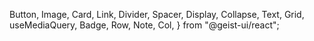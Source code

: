   Button,
  Image,
  Card,
  Link,
  Divider,
  Spacer,
  Display,
  Collapse,
  Text,
  Grid,
  useMediaQuery,
  Badge,
  Row,
  Note,
  Col,
} from "@geist-ui/react";



<div style={{background: 'black', width: "100%", position: 'fixed', zIndex: '4000', display: 'none'}} className="navbar">
<script src="/scroll.js" />
<div style={{ maxWidth: "800px", width: "100%", margin: "auto" }}>
  <Row gap={0.8} style={{ padding: "0px" }}>
    <Col span={6} style={{ paddingLeft: "0px" }}>
      <a href="/">
        <Badge
          size="large"
          style={{
            marginTop: "20px",
            marginBottom: "20px",
            padding: "5px 10px",
            fontWeight: "800"
          }}
        >
          {"MUN @ GEMS"}
        </Badge>
      </a>
    </Col>
    <Col span={18}>
      <p style={{ textAlign: "right", paddingTop: "3px" }}>
        <Link href="#exec" color style={{ padding: "0px 6px" }}>
          Executive Team
        </Link>
        |<Link href="#schedule" color style={{ padding: "0px 6px" }}>
          Schedule
        </Link>|
        <Link href="#committees" color style={{ padding: "0px 6px" }}>
          Committees
        </Link>
        |<Link href="#rules" color style={{ padding: "0px 6px" }}>
          Rules of Procedure
        </Link>|
        <Link href="#info" color style={{ paddingLeft: "6px" }}>
          General Info
        </Link>
      </p>
    </Col>
  </Row>
</div>
</div>
<div style={{ background: '#26A0DB', zIndex: '9000', textAlign: 'center', minHeight: '100vh'}}>
  <img src="https://i.ibb.co/G0rgr0d/2.png" width="350" style={{ paddingTop: '90px'}}/>
  <h1 style={{ color: 'white'}}>MUN @ GEMS</h1>
  <h3 style={{ color: 'white'}}>Delegate Handbook</h3>
  <h1 style={{ color: 'white'}}>↯</h1>
</div>
<main style={{ maxWidth: '800px', margin: 'auto', marginTop: '50px'}}>

Greetings delegate, 

It is our pleasure to welcome you to the first Model United Nations Conference at GEMS World Academy Singapore. 

MUN@GEMS was formed in 2020 and we foster to create a constructive platform for open dialogue on complex global issues involving international peace and security, political, economical, and social issues. MUN@GEMS emphasizes on the process of coming up with a resolution for a global issue rather than the result of it.

At MUN@GEMS, delegates will gain insight into the world of international relations by assuming the roles of UN representatives and members of other international bodies. MUN@GEMS is a great platform for delegates to collaborate and come up with solutions that solve the main problems introduced during committee sessions. We also ensure that delegates have equal opportunities to debate and speak in order to boost confidence and self-esteem.

'With great power comes great responsibility' and therefore there are certain limitations to negotiations when powerful nations and representatives are involved. Therefore, we hope that delegates are able to balance out national and international interests.

Your individual participation would be extremely valuable. Please check out our [website](https://mun-gems.vercel.app/) and pass on this letter to those who you feel would be interested. Registration for this conference is open from 28/12/20 to 31/1/21.

It is highly recommended for students with no prior experience in MUN to take part in this conference to get to know more about how UN works. 

We will be providing a delegate handbook with all the necessary information regarding the schedule,  rules of procedure, dress code and the logistics of the conference. 

Thanks again for your support and we look forward to your participation. 

Sincerely,

Executive team of MUN@GEMS


<Spacer y={1} />

<Divider align="start" style={{ margin: "40px 0px" }}>
  <h2  id={"exec"}>
    Executive Team
  </h2>
</Divider>

<Grid.Container gap={2} justify="center" style={{ paddingBottom: "30px" }}>
  <TeamMember
    name="Sai Kishan Subramanian"
    image="https://i.ibb.co/QjbMJ8p/Student-Council-Member-5.jpg"
    role="Secretary General"
  />
  <TeamMember
    name="Sam Poder"
    image="https://i.ibb.co/VVWbCfN/Student-Council-Member-7.jpg"
    role="Head of Logistics & Technology "
  />
  <TeamMember
    name="Arsh Shrivastava"
    image="https://i.ibb.co/SyBt1GJ/Student-Council-Member-14.jpg"
    role="Head of Marketing"
  />
  <TeamMember
    name="Edwin Cheah"
    image="https://i.ibb.co/dQMLDBx/Student-Council-Member-6.jpg"
    role="Deputy Head of Marketing"
  />
  <TeamMember
    name="Nadia Swatton"
    image="https://i.ibb.co/gSLGQwv/Student-Council-Member-11.jpg"
    role="Marketing Officer"
  />
  <TeamMember
    name="Devika Shenoy"
    image="https://i.ibb.co/1s8FwLs/Student-Council-Member-10.jpg"
    role="Marketing Officer"
  />
  <TeamMember
    name="Advait Atreya"
    image="https://cloud-mvd9b25wo.vercel.app/0screenshot_2020-12-23_at_1.26.44_am.png"
    role="Logistics Officer"
  />
  <TeamMember
    name="Tanisha Chandrasekaran"
    image="https://i.ibb.co/C16n1DN/Student-Council-Member-8.jpg"
    role="Logistics Officer"
  />
</Grid.Container>

<Divider align="start" style={{ margin: "40px 0px" }}>
  <h2 id={"schedule"}>
    Schedule
  </h2>
</Divider>
<Spacer y={2} />
<Schedule style={{ margin: "90px 0px" }} />
<Spacer y={1} />
<Note label="Quiz Bowl">This lunchtime quiz bowl is a fun way to test the general knowledge of delegates. Students need to form groups in order to participate in this. The questions would include knowledge on general knowledge and more about the topics that were discussed in the different committees. The prize for the winner of this quiz bowl are food panda vouchers. 
The registration form is here: </Note>
<Spacer y={2} />




<Divider align="start" style={{ margin: "40px 0px" }}>
  <h2 id={"committees"}>
    Committees
  </h2>
</Divider>
<Spacer y={2} />
<Note>Coming soon.</Note>
<Spacer y={2} />

<Divider align="start" style={{ margin: "40px 0px" }}>
  <h2 id={"rules"}>
    Rules of Procedure
  </h2>
</Divider>
<p>The following rules outline how exactly the conference will run.
It's important to read the rules throughly so you and other delegates can have
the best expirence during the conference.
</p>

### Delegate roll call
This is the process by which the chairs call out the countries in order to 
find out and see who is attending and how many countries are present during 
committee sessions. This way, the chairs are able to calculate the number of 
delegates required within substantial and procedural voting. When you hear your 
name, you can simply reply with present/present and voting. If you say “Present 
and voting” you can’t abstain from voting. <br />

### Opening speeches

1. Character’s should prepare an opening speech for 1 minute
2. Character’s must speak in third person during formal debate (first person pronouns are not accepted)

This 1 minute speech should be accustomed towards the wishes of the 
delegates. The opening speech must include the character’s perspective 
on each topic and what they wish to accomplish during the committee session. 

### General speaker’s list

The committees should have the general speaker’s list open on the 
topic area that will be discussed during the session. The dias 
will open the general speaker's list or entertain any motions 
that would like to open the speaker’s list. A member can enter 
itself onto the general speaker’s list by sending a letter to 
the dias or using the raise hand feature on Zoom. 


### Lobby and merge process

The opening speech is extremely important because it gives other character’s a perspective on what certain character’s want to achieve during committee sessions. 

This is followed by lobbying where character’s would present their solutions which they brought up during the conference. With the use of drives and folders, character’s would then compile several solutions and  come up with a detailed resolution also known as a Merged Resolution. This resolution is then sent out to the chair and the approval panel. 

Once lobbying and Merging are sorted out, the chair would sort out the resolutions in order and call the main submitter of the first resolution to read out their operative clauses. 

### Amendments

An amendment is a change in a certain clause in the resolution submitted by a Bloc. It is a written statement that either adds, deletes or changes a certain operative clause in a draft resolution. This process is used to strengthen the agreement on a resolution by allowing delegates to change the operative clauses. 

#### Voting procedures

When the discussion on the resolution has finished, voting would be conducted by chairs on the resolution as a whole. Characters can either vote for, against or abstain from voting.

#### Points and motions

Characters are allowed to use points and motions when communicating with their chair. It is important to know when and how to use these. 

##### Points

1. *Point of Information:* This is used by a character to get more information about something that isn’t clearly understood during committee sessions. 
2. *Point of Personal Privilege:* This is used when a character has a personal problem and faces discomfort which affects their ability to participate during committee sessions.(i.e temperature of the room, distractions of the room, audibility)
3. *Point of Order:* This is used when a character has a problem with the rules of procedure 

##### Motions

Motions are used by characters to request the committee regarding a particular wish a delegate would like to accomplish. Below are a following list of possible motions;

1. *Motion to go into a moderated/unmoderated caucus:* This motion is used when a character would like to give additional speeches about any topic or resolution and make amendments. In a moderated caucus, characters need to sit in their respective seats and communicate with other delegates through note form. In an unmoderated Caucus, characters are allowed to freely move around the room and communicate with other delegates. 
2. *Motion to reconsider a resolut:* This motion is presented only when all resolutions have been reviewed and there is more time for time on debate regarding previous resolutions
3. *Motion to adjourn debate:* This motion is presented when characters wish to stop debating on a specific resolution
4. *Motion to extend debate:* This is presented when characters are called one by one to state their individual vote. 
5. *Motion to move into time for/against:* This motion is presented when characters would like to talk for and against the resolutions presented during committee sessions. 

#### Voting procedures

These are resolutions that haven’t been voted upon yet. Characters write draft resolutions with each other. 

There are 3 main parts to a draft resolution: the heading, the preamble and operative clauses. The heading shows the committee and topic. It also lists the signatories and the main submitter(s). The preamble and operative clauses then explain further onto the main ideas that need to be done in order to solve the situation. There is no particular format that needs to be followed because it is just a combination of raw ideas that can later be combined into 1 resolution when characters collaborate and find out more about the measures that other countries want to take. 

#### Resolution

The resolution consists of 2 parts: the **preambulatory** and **operative** clauses. 

The preambulatory clause states the issues that the bloc wants to solve and why it wants to solve that particular issue. In the preambulatory clause, delegates can make reference to previous statements made by organizations affiliated with your committee. 

The Operative clause contains the list of solutions that the sponsor would like to propose. These clauses need to be applicable not only domestically but internationally as well. Each clause should provide the main idea and the sub clause within each clause would provide information on how this idea would be put into place. The clauses should be numbered and it should begin with an operative word that is underlined. 

If sub clauses are required, they should end with a comma. Each total clause should be separated by a double space. 


<Spacer y={2} />
<Divider align="start" style={{ margin: "40px 0px" }}>
  <h2 id={"schedule"}>
    Important terms
  </h2>
</Divider>
<Spacer y={2} />
<Terms />
<Spacer y={2} />
<Divider align="start" style={{ margin: "40px 0px" }}>
  <h2 id={"info"}>
    General information
  </h2>
</Divider>
<Spacer y={2} />
All characters must follow the name format in order to be admitted into the meeting:

```
Name_Character_School
Eg: Sai_IronMan_GEMS
```

If characters don’t abide by this rule, they won’t be admitted into the meeting. 

Whilst debating and speaking, character’s need to have their camera on at all times. They can switch off their camera if they aren’t doing so. 
Characters need to stay muted when another delegate is speaking. 

MUN@GEMS will employ a set of warnings if a characters commits an offence(i.e. Speaking without permission, drawing on the screen, inappropriate language)

First offence: If a character violates one of the rules and regulations, He will be left with a warning

Second Offence: If a character violates the rules and regulations a second time, they will be temporarily kicked out of the meeting for 15 minutes and the character will not be allowed to speak regarding the topic for 2 times in a row. 

Third Offence: If a character violates the rules and regulations a third time, the character will be permanently kicked out of the meeting and will not receive a certificate from the organiser. 

For more information, please refer to the [code of conduct](https://docs.google.com/document/d/1O3jIQ25HD5QLhRd-EB2_38K27QmsN6NGatF2xebVj-4/edit?usp=sharing).

### Dress code

Since MUN@GEMS is following the theme of Fantasy, all students participating must wear costumes according to their assigned character. If the students don't have a costume related to their assigned character, they can wear clothes that match the colour code of the character. 

### Contact information

For any concerns, please contact [mun@gwa.edu.sg](mailto:mun@gwa.edu.sg). We will reply within 24 hours.

<Spacer y={2} />
</main>


<style jsx global>
  {`
    .caption.jsx-435874419 {
      margin-top: 1.2rem !important;
    }
    .jsx-1680976430{
      left: 0!important;
      padding-left: 0px !important
    }
    .jsx-435874419 {
      margin-top: 4px !important;
    }
    .mainTable thead{
      display: none;
    }
    .termsTable td{
      width: 33%
    }
  `}
</style>
